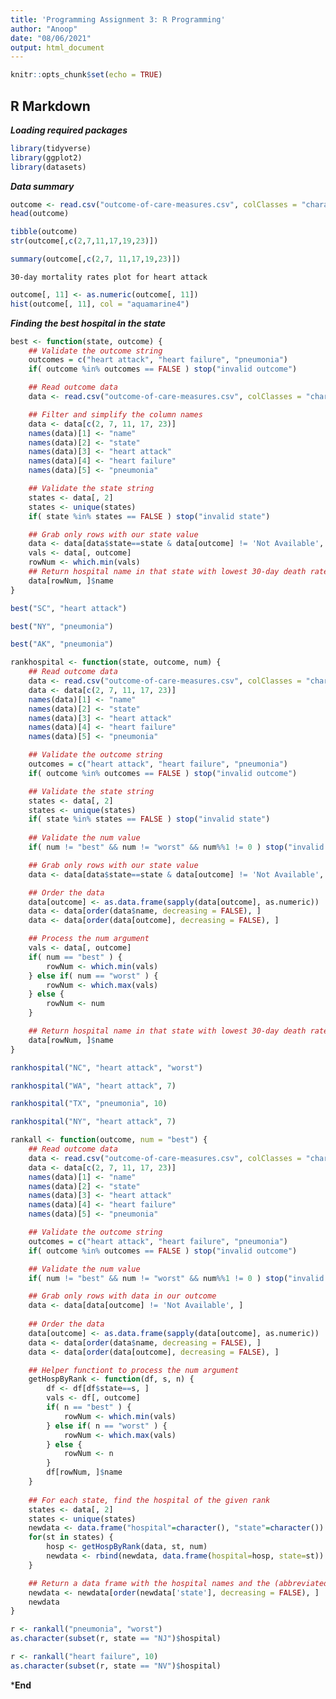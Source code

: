 ---
title: 'Programming Assignment 3: R Programming'
author: "Anoop"
date: "08/06/2021"
output: html_document
---

```{r setup, include=FALSE}
knitr::opts_chunk$set(echo = TRUE)
```

## R Markdown

***Loading required packages***

```{r warning=FALSE}
library(tidyverse)
library(ggplot2)
library(datasets)
```

***Data summary***

```{r}
outcome <- read.csv("outcome-of-care-measures.csv", colClasses = "character")
head(outcome)
```
```{r}
tibble(outcome)
str(outcome[,c(2,7,11,17,19,23)])
```
```{r}
summary(outcome[,c(2,7, 11,17,19,23)])
```
```30-day mortality rates plot for heart attack```

```{r}
outcome[, 11] <- as.numeric(outcome[, 11])
hist(outcome[, 11], col = "aquamarine4")
```
***Finding the best hospital in the state***

```{r}
best <- function(state, outcome) {
	## Validate the outcome string
	outcomes = c("heart attack", "heart failure", "pneumonia")
    if( outcome %in% outcomes == FALSE ) stop("invalid outcome")

	## Read outcome data
	data <- read.csv("outcome-of-care-measures.csv", colClasses = "character")

	## Filter and simplify the column names
	data <- data[c(2, 7, 11, 17, 23)]
	names(data)[1] <- "name"
	names(data)[2] <- "state"
	names(data)[3] <- "heart attack"
	names(data)[4] <- "heart failure"
	names(data)[5] <- "pneumonia"

    ## Validate the state string
    states <- data[, 2]
    states <- unique(states)
    if( state %in% states == FALSE ) stop("invalid state")

    ## Grab only rows with our state value	
    data <- data[data$state==state & data[outcome] != 'Not Available', ]
    vals <- data[, outcome]
    rowNum <- which.min(vals)
	## Return hospital name in that state with lowest 30-day death rate
    data[rowNum, ]$name
}
```

```{r}
best("SC", "heart attack")
```
```{r}
best("NY", "pneumonia")
```
```{r}
best("AK", "pneumonia")
```

```{r}
rankhospital <- function(state, outcome, num) {
    ## Read outcome data
    data <- read.csv("outcome-of-care-measures.csv", colClasses = "character")
    data <- data[c(2, 7, 11, 17, 23)]
    names(data)[1] <- "name"
    names(data)[2] <- "state"
    names(data)[3] <- "heart attack"
    names(data)[4] <- "heart failure"
    names(data)[5] <- "pneumonia"

    ## Validate the outcome string
    outcomes = c("heart attack", "heart failure", "pneumonia")
    if( outcome %in% outcomes == FALSE ) stop("invalid outcome")

    ## Validate the state string
    states <- data[, 2]
    states <- unique(states)
    if( state %in% states == FALSE ) stop("invalid state")
    
    ## Validate the num value
    if( num != "best" && num != "worst" && num%%1 != 0 ) stop("invalid num")

    ## Grab only rows with our state value    
    data <- data[data$state==state & data[outcome] != 'Not Available', ]

    ## Order the data
    data[outcome] <- as.data.frame(sapply(data[outcome], as.numeric))
    data <- data[order(data$name, decreasing = FALSE), ]
    data <- data[order(data[outcome], decreasing = FALSE), ]

    ## Process the num argument
    vals <- data[, outcome]
    if( num == "best" ) {
        rowNum <- which.min(vals)
    } else if( num == "worst" ) {
        rowNum <- which.max(vals)
    } else {
        rowNum <- num
    }

    ## Return hospital name in that state with lowest 30-day death rate
    data[rowNum, ]$name
}
```

```{r warning=FALSE}
rankhospital("NC", "heart attack", "worst")
```
```{r warning=FALSE}
rankhospital("WA", "heart attack", 7)
```
```{r warning=FALSE}
rankhospital("TX", "pneumonia", 10)
```
```{r warning=FALSE}
rankhospital("NY", "heart attack", 7)

```

```{r}
rankall <- function(outcome, num = "best") {
    ## Read outcome data
    data <- read.csv("outcome-of-care-measures.csv", colClasses = "character")
    data <- data[c(2, 7, 11, 17, 23)]
    names(data)[1] <- "name"
    names(data)[2] <- "state"
    names(data)[3] <- "heart attack"
    names(data)[4] <- "heart failure"
    names(data)[5] <- "pneumonia"

    ## Validate the outcome string
    outcomes = c("heart attack", "heart failure", "pneumonia")
    if( outcome %in% outcomes == FALSE ) stop("invalid outcome")

    ## Validate the num value
    if( num != "best" && num != "worst" && num%%1 != 0 ) stop("invalid num")

    ## Grab only rows with data in our outcome
    data <- data[data[outcome] != 'Not Available', ]
    
    ## Order the data
    data[outcome] <- as.data.frame(sapply(data[outcome], as.numeric))
    data <- data[order(data$name, decreasing = FALSE), ]
    data <- data[order(data[outcome], decreasing = FALSE), ]

    ## Helper functiont to process the num argument
    getHospByRank <- function(df, s, n) {
        df <- df[df$state==s, ]
        vals <- df[, outcome]
        if( n == "best" ) {
            rowNum <- which.min(vals)
        } else if( n == "worst" ) {
            rowNum <- which.max(vals)
        } else {
            rowNum <- n
        }
        df[rowNum, ]$name
    }
    
    ## For each state, find the hospital of the given rank
    states <- data[, 2]
    states <- unique(states)
    newdata <- data.frame("hospital"=character(), "state"=character())
    for(st in states) {
        hosp <- getHospByRank(data, st, num)
        newdata <- rbind(newdata, data.frame(hospital=hosp, state=st))
    }

    ## Return a data frame with the hospital names and the (abbreviated) state name
    newdata <- newdata[order(newdata['state'], decreasing = FALSE), ]
    newdata
}
```

```{r warning=FALSE}
r <- rankall("pneumonia", "worst")
as.character(subset(r, state == "NJ")$hospital)
```

```{r warning=FALSE}
r <- rankall("heart failure", 10)
as.character(subset(r, state == "NV")$hospital)

```

***End**